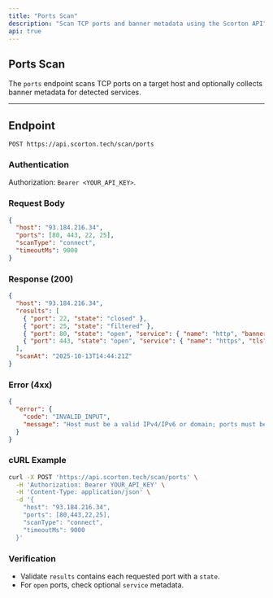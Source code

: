 ```yaml
---
title: "Ports Scan"
description: "Scan TCP ports and banner metadata using the Scorton API"
api: true
---
```


## Ports Scan

The `ports` endpoint scans TCP ports on a target host and optionally collects banner metadata for detected services.

---

## Endpoint

`POST https://api.scorton.tech/scan/ports`

### Authentication

Authorization: `Bearer <YOUR_API_KEY>`.

### Request Body

```json
{
  "host": "93.184.216.34",
  "ports": [80, 443, 22, 25],
  "scanType": "connect",
  "timeoutMs": 9000
}
```

### Response (200)

```json
{
  "host": "93.184.216.34",
  "results": [
    { "port": 22, "state": "closed" },
    { "port": 25, "state": "filtered" },
    { "port": 80, "state": "open", "service": { "name": "http", "banner": "nginx" } },
    { "port": 443, "state": "open", "service": { "name": "https", "tls": true } }
  ],
  "scanAt": "2025-10-13T14:44:21Z"
}
```

### Error (4xx)

```json
{
  "error": {
    "code": "INVALID_INPUT",
    "message": "Host must be a valid IPv4/IPv6 or domain; ports must be 1-65535"
  }
}
```

### cURL Example

```bash
curl -X POST 'https://api.scorton.tech/scan/ports' \
  -H 'Authorization: Bearer YOUR_API_KEY' \
  -H 'Content-Type: application/json' \
  -d '{
    "host": "93.184.216.34",
    "ports": [80,443,22,25],
    "scanType": "connect",
    "timeoutMs": 9000
  }'
```

### Verification

- Validate `results` contains each requested port with a `state`.
- For `open` ports, check optional `service` metadata.